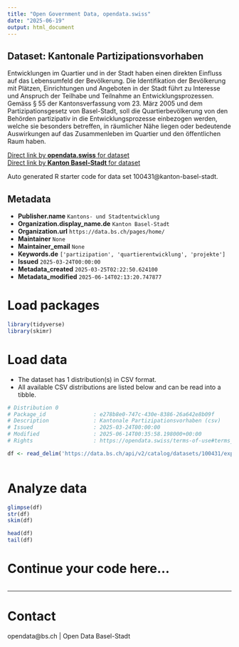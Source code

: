 ```yaml
---
title: "Open Government Data, opendata.swiss"
date: "2025-06-19"
output: html_document
---
```


## Dataset: Kantonale Partizipationsvorhaben

Entwicklungen im Quartier und in der Stadt haben einen direkten Einfluss auf das Lebensumfeld der Bevölkerung. Die Identifikation der Bevölkerung mit Plätzen, Einrichtungen und Angeboten in der Stadt führt zu Interesse und Anspruch der Teilhabe und Teilnahme an Entwicklungsprozessen. Gemäss § 55 der Kantonsverfassung vom 23. März 2005 und dem Partizipationsgesetz von Basel-Stadt, soll die Quartierbevölkerung von den Behörden partizipativ in die Entwicklungsprozesse einbezogen werden, welche sie besonders betreffen, in räumlicher Nähe liegen oder bedeutende Auswirkungen auf das Zusammenleben im Quartier und den öffentlichen Raum haben.

[Direct link by **opendata.swiss** for dataset](https://opendata.swiss/de/dataset/kantonale-partizipationsvorhaben)<br>
[Direct link by **Kanton Basel-Stadt** for dataset](https://data.bs.ch/explore/dataset/100431/)

Auto generated R starter code for data set 100431@kanton-basel-stadt.

## Metadata

- **Publisher.name** `Kantons- und Stadtentwicklung`
- **Organization.display_name.de** `Kanton Basel-Stadt`
- **Organization.url** `https://data.bs.ch/pages/home/`
- **Maintainer** `None`
- **Maintainer_email** `None`
- **Keywords.de** `['partizipation', 'quartierentwicklung', 'projekte']`
- **Issued** `2025-03-24T00:00:00`
- **Metadata_created** `2025-03-25T02:22:50.624100`
- **Metadata_modified** `2025-06-14T02:13:20.747877`


# Load packages

```r

library(tidyverse)
library(skimr)

```

# Load data

-   The dataset has 1 distribution(s) in CSV format.
-   All available CSV distributions are listed below and can be read into a tibble.

```r

# Distribution 0
# Package_id               : e278b8e0-747c-430e-8386-26a642e8b09f
# Description              : Kantonale Partizipationsvorhaben (csv)
# Issued                   : 2025-03-24T00:00:00
# Modified                 : 2025-06-14T00:35:58.198000+00:00
# Rights                   : https://opendata.swiss/terms-of-use#terms_by

df <- read_delim('https://data.bs.ch/api/v2/catalog/datasets/100431/exports/csv?use_labels=true')



```

# Analyze data

```r

glimpse(df)
str(df)
skim(df)

head(df)
tail(df)

```

# Continue your code here...

```r

```

------------------------------------------------------------------------

# Contact

opendata@bs.ch | Open Data Basel-Stadt
